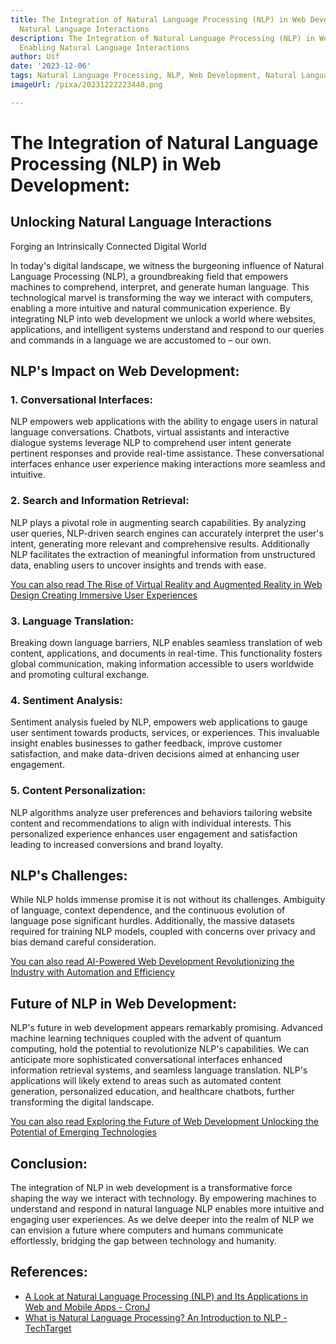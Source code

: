 ```yaml
---
title: The Integration of Natural Language Processing (NLP) in Web Development Enabling
  Natural Language Interactions
description: The Integration of Natural Language Processing (NLP) in Web Development
  Enabling Natural Language Interactions
author: Usf
date: '2023-12-06'
tags: Natural Language Processing, NLP, Web Development, Natural Language Interactions
imageUrl: /pixa/20231222223448.png

---
```

#  The Integration of Natural Language Processing (NLP) in Web Development:
## Unlocking Natural Language Interactions

Forging an  Intrinsically  Connected Digital World

In  today's digital  landscape, we witness the burgeoning influence of Natural Language Processing (NLP), a groundbreaking field that empowers  machines to comprehend, interpret, and generate human language. This technological marvel is transforming the way we interact with computers, enabling a more intuitive and  natural  communication experience. By  integrating NLP into web development we unlock a world where websites, applications, and intelligent  systems understand and respond to  our  queries and commands in  a language we are accustomed  to – our own.

## NLP's Impact on Web Development:

### 1. Conversational Interfaces:

NLP empowers web applications with the ability to engage users in natural language conversations. Chatbots, virtual assistants and  interactive dialogue systems leverage NLP to comprehend user intent generate pertinent responses and provide real-time  assistance. These  conversational interfaces  enhance user experience making interactions more seamless and intuitive.

### 2.  Search and Information Retrieval:

NLP plays a pivotal role in augmenting search capabilities. By analyzing user queries, NLP-driven search engines  can accurately interpret the user's intent, generating more relevant and comprehensive results.  Additionally NLP facilitates the extraction of meaningful information from unstructured data, enabling  users to uncover insights  and trends with  ease.

[You can also read The Rise of Virtual Reality and Augmented Reality in Web Design Creating Immersive User Experiences](The%20Rise%20of%20Virtual%20Reality%20and%20Augmented%20Reality%20in%20Web%20Design%20Creating%20Immersive%20User%20Experiences)


### 3. Language  Translation:

Breaking down language barriers, NLP enables  seamless  translation of web content,  applications, and documents in real-time. This functionality fosters global communication, making information accessible to users worldwide and promoting cultural exchange.

### 4. Sentiment Analysis:

Sentiment analysis fueled by NLP, empowers web applications to gauge user sentiment towards products, services, or experiences. This  invaluable insight enables businesses to gather feedback, improve customer satisfaction,  and  make data-driven decisions aimed at enhancing user engagement.

### 5. Content Personalization:

NLP algorithms analyze user preferences and behaviors tailoring website content and  recommendations  to align  with individual interests. This personalized  experience enhances user engagement and  satisfaction leading to increased conversions  and brand loyalty.

##  NLP's Challenges:

While NLP  holds immense promise it is not without its challenges. Ambiguity of language, context dependence, and the continuous evolution of language pose  significant hurdles. Additionally, the massive datasets required  for training NLP models, coupled with concerns over  privacy and bias demand careful consideration.

[You can also read AI-Powered Web Development Revolutionizing  the Industry with  Automation and Efficiency](AI-Powered%20Web%20Development%20Revolutionizing%20the%20Industry%20with%20Automation%20and%20Efficiency)


## Future of  NLP in Web Development:

NLP's future in web development appears remarkably promising. Advanced  machine learning techniques coupled with the advent of quantum computing, hold the potential to  revolutionize NLP's capabilities. We can anticipate more sophisticated conversational interfaces enhanced information retrieval systems, and seamless language translation.  NLP's applications will likely extend to areas such as automated content generation, personalized education, and healthcare chatbots, further transforming the digital landscape.

[You can also read Exploring the Future of Web Development Unlocking the  Potential of Emerging Technologies](Exploring%20the%20Future%20of%20Web%20Development%20Unlocking%20the%20Potential%20of%20Emerging%20Technologies)


## Conclusion:

The integration of NLP  in web development is a transformative force shaping the  way we interact  with technology. By empowering machines to understand and respond in natural language NLP enables more intuitive and engaging user experiences. As we delve deeper into the realm of NLP we can envision  a future where computers and humans communicate effortlessly, bridging the gap between technology and humanity.

## References:
- [A Look at Natural Language Processing (NLP) and Its Applications in Web and Mobile Apps - CronJ](https://www.cronj.com/blog/a-look-at-natural-language-processing-nlp-and-its-applications-in-web-and-mobile-apps/)
- [What is Natural Language Processing? An Introduction to NLP - TechTarget](https://www.techtarget.com/searchenterpriseai/definition/natural-language-processing-NLP)
